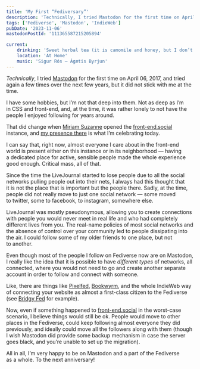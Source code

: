 ```yaml
---
title: 'My First “Fediversary”'
description: 'Technically, I tried Mastodon for the first time on April 06, 2017, and tried again a few times over the next few years, but it did not stick with me at the time. I have some hobbies, but I’m not that deep into them. Not as deep as I’m in CSS and front-end, and, at the time, it was rather lonely to not have the people I enjoyed following for years around. That did change when Miriam Suzanne opened the front-end.social instance, and my presence there is what I’m celebrating today.'
tags: ['Fediverse', 'Mastodon', 'IndieWeb']
pubDate: '2023-11-06'
mastodonPostId: '111365587215205894'

current:
	drinking: 'Sweet herbal tea (it is camomile and honey, but I don’t sense it)'
	location: 'At Home'
	music: 'Sigur Rós — Ágætis Byrjun'
---
```



_Technically_, I tried [Mastodon](https://joinmastodon.org/) for the first time on April 06, 2017, and tried again a few times over the next few years, but it did not stick with me at the time.

I have some hobbies, but I’m not that deep into them. Not as deep as I’m in CSS and front-end, and, at the time, it was rather lonely to not have the people I enjoyed following for years around.

That did change when [Miriam Suzanne](https://www.miriamsuzanne.com/) opened the [front-end.social](https://front-end.social/about) instance, and [my presence there](https://front-end.social/@kizu) is what I’m celebrating today.

I can say that, right now, almost everyone I care about in the front-end world is present either on this instance or in its neighborhood — having a dedicated place for active, sensible people made the whole experience good enough. Critical mass, all of that.

Since the time the LiveJournal started to lose people due to all the social networks pulling people out into their nets, I always had this thought that it is not the place that is important but the people there. Sadly, at the time, people did not really move to just one social network — some moved to twitter, some to facebook, to instagram, somewhere else.

LiveJournal was mostly pseudonymous, allowing you to create connections with people you would never meet in real life and who had completely different lives from you. The real-name policies of most social networks and the absence of control over your community led to people dissipating into the air. I could follow some of my older friends to one place, but not to another.

Even though most of the people I follow on Fediverse now are on Mastodon, I really like the idea that it is possible to have _different types_ of networks, all connected, where you would not need to go and create another separate account in order to follow and connect with someone.

Like, there are things like [Pixelfed](https://pixelfed.org/), [Bookwyrm](https://joinbookwyrm.com/), and the whole IndieWeb way of connecting your website as almost a first-class citizen to the Fediverse (see [Bridgy Fed](https://fed.brid.gy/) for example).

Now, even if something happened to [front-end.social](https://front-end.social/about) in the worst-case scenario, I believe things would still be ok. People would move to other places in the Fediverse, could keep following almost everyone they did previously, and ideally could move all the followers along with them (though I wish Mastodon did provide some backup mechanism in case the server goes black, and you’re unable to set up the migration).

All in all, I’m very happy to be on Mastodon and a part of the Fediverse as a whole. To the next anniversary!
